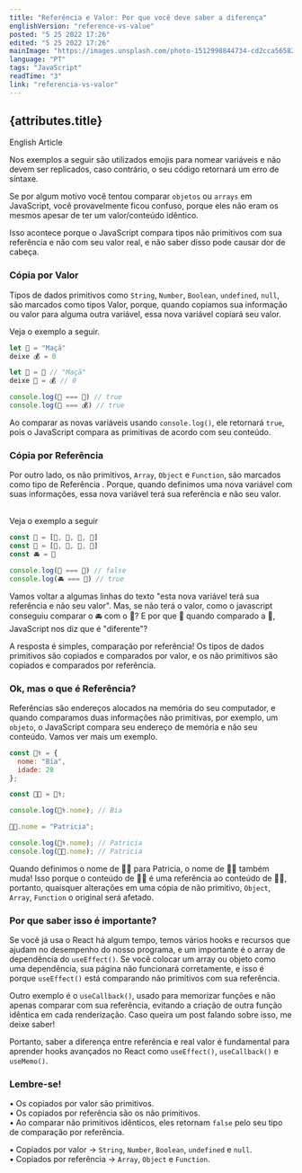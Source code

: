 ```yaml
---
title: "Referência e Valor: Por que você deve saber a diferença"
englishVersion: "reference-vs-value"
posted: "5 25 2022 17:26"
edited: "5 25 2022 17:26"
mainImage: "https://images.unsplash.com/photo-1512998844734-cd2cca565822?crop=entropy&cs=tinysrgb&fm=jpg&ixlib=rb-1.2.1&q=80&raw_url=true&ixid=MnwxMjA3fDB8MHxwaG90by1wYWdlfHx8fGVufDB8fHx8&auto=format&fit=crop&w=1921"
language: "PT"
tags: "JavaScript"
readTime: "3"
link: "referencia-vs-valor"
---
```



## {attributes.title}

<Link to={`/blog/${attributes.englishVersion}`}><div>English Article</div></Link>

<img src={mainImage} alt="" title="Imagem de David Jorre" className="MainImage" />

<Warning>Nos exemplos a seguir são utilizados emojis para nomear variáveis e não devem ser replicados, caso contrário, o seu código retornará um erro de síntaxe.</Warning>

Se por algum motivo você tentou comparar <Code>objetos</Code> ou <Code>arrays</Code> em JavaScript, você provavelmente ficou confuso, porque eles não eram os mesmos apesar de ter um valor/conteúdo idêntico. <br/>

Isso acontece porque o JavaScript compara tipos não primitivos com sua <Highlight>referência</Highlight> e não com seu valor real, e não saber disso pode causar dor de cabeça.

### Cópia por Valor <br/>

Tipos de dados primitivos como <Code>String</Code>, <Code>Number</Code>, <Code>Boolean</Code>, <Code>undefined</Code>, <Code>null</Code>, são marcados como tipos <Highlight>Valor</Highlight>, porque, quando copiamos sua informação ou valor para alguma outra variável, essa nova variável copiará seu valor.

Veja o exemplo a seguir.

```js
let 🍎 = "Maçã"
deixe 💰 = 0

let 🍏 = 🍎 // "Maçã"
deixe 👜 = 💰 // 0

console.log(🍏 === 🍎) // true
console.log(👜 === 💰) // true
```

Ao comparar as novas variáveis usando <Code>console.log()</Code>, ele retornará <Code>true</Code>, pois o JavaScript compara as primitivas de acordo com seu conteúdo.

### Cópia por Referência

Por outro lado, os não primitivos, <Code>Array</Code>, <Code>Object</Code> e <Code>Function</Code>, são marcados como tipo de <Highlight>Referência</Highlight> . Porque, quando definimos uma nova variável com suas informações, essa nova variável terá sua referência e não seu valor.

<br />
Veja o exemplo a seguir

```js
const 🚗 = [💺, 💺, 💺, 💺]
const 🚓 = [💺, 💺, 💺, 💺]
const 🚘 = 🚗

console.log(🚓 === 🚗) // false
console.log(🚘 === 🚗) // true
```

Vamos voltar a algumas linhas do texto <Highlight>"esta nova variável terá sua referência e não seu valor"</Highlight>. Mas, se não terá o valor, como o javascript conseguiu comparar o 🚘 com o 🚗? E por que 🚓 quando comparado a 🚗, JavaScript nos diz que é "diferente"? <br/>

A resposta é simples, comparação por <Highlight>referência</Highlight>! Os tipos de dados primitivos são copiados e comparados por valor, e os não primitivos são copiados e comparados por referência.

### Ok, mas o que é Referência?

Referências são endereços alocados na memória do seu computador, e quando comparamos duas informações não primitivas, por exemplo, um <Code>objeto</Code>, o JavaScript compara seu endereço de memória e não seu conteúdo. Vamos ver mais um exemplo.

```js
const 👩‍⚕️ = {
  nome: "Bia",
  idade: 28
};

const 👩‍🍳 = 👩‍⚕️;

console.log(👩‍⚕️.nome); // Bia

👩‍🍳.nome = "Patricia";

console.log(👩‍⚕️.nome); // Patricia
console.log(👩‍🍳.nome); // Patricia
```

Quando definimos o nome de 👩‍🍳 para Patricia, o nome de 👩‍⚕️ também muda! Isso porque o conteúdo de 👩‍🍳 é uma <Highlight>referência</Highlight> ao conteúdo de 👩‍⚕️, portanto, quaisquer alterações em uma cópia de não primitivo, <Code>Object</Code>, <Code>Array</Code>, <Code >Function</Code> o original será afetado.

### Por que saber isso é importante?

Se você já usa o React há algum tempo, temos vários hooks e recursos que ajudam no desempenho do nosso programa, e um importante é o array de dependência do <Code>useEffect()</Code>. Se você colocar um array ou objeto como uma dependência, sua página não funcionará corretamente, e isso é porque <Code>useEffect()</Code> está comparando não primitivos com sua <Highlight>referência</Highlight>. <br/>

Outro exemplo é o <Code>useCallback()</Code>, usado para memorizar funções e não apenas comparar com sua referência, evitando a criação de outra função idêntica em cada renderização. Caso queira um post falando sobre isso, me deixe saber! <br/>

Portanto, saber a diferença entre <Highlight>referência</Highlight> e real <Highlight>valor</Highlight> é fundamental para aprender hooks avançados no React como <Code>useEffect()</Code>, <Code>useCallback()</Code> e <Code>useMemo()</Code>.

### <Highlight>Lembre-se!</Highlight>

• Os copiados por valor são primitivos. <br/>
• Os copiados por referência são os não primitivos. <br/>
• Ao comparar não primitivos idênticos, eles retornam <Code>false</Code> pelo seu tipo de comparação por <Highlight>referência</Highlight>. <br/>

• Copiados por valor → <Code>String</Code>, <Code>Number</Code>, <Code>Boolean</Code>, <Code>undefined</Code> e <Code>null</Code>. <br/>
• Copiados por referência → <Code>Array</Code>, <Code>Object</Code> e <Code>Function</Code>.
